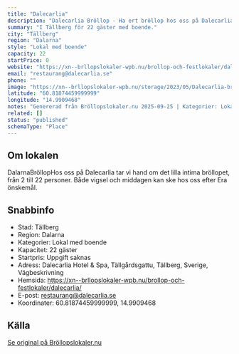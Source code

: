 ```yaml
---
title: "Dalecarlia"
description: "Dalecarlia Bröllop - Ha ert bröllop hos oss på Dalecarlia. Se vår fina Bröllopslokal. Skicka gärna en förfrågan så hjälper vi Er!"
summary: "I Tällberg för 22 gäster med boende."
city: "Tällberg"
region: "Dalarna"
style: "Lokal med boende"
capacity: 22
startPrice: 0
website: "https://xn--brllopslokaler-wpb.nu/brollop-och-festlokaler/dalecarlia/"
email: "restaurang@dalecarlia.se"
phone: ""
image: "https://xn--brllopslokaler-wpb.nu/storage/2023/05/Dalecarlia-brollop-festlokal-dalarna-2.webp"
latitude: "60.81874459999999"
longitude: "14.9909468"
notes: "Genererad från Bröllopslokaler.nu 2025-09-25 | Kategorier: Lokal med boende"
related: []
status: "published"
schemaType: "Place"
---
```


## Om lokalen

DalarnaBröllopHos oss på Dalecarlia tar vi hand om det lilla intima bröllopet, från 2 till 22 personer. Både vigsel och middagen kan ske hos oss efter Era önskemål.

## Snabbinfo

- Stad: Tällberg
- Region: Dalarna
- Kategorier: Lokal med boende
- Kapacitet: 22 gäster
- Startpris: Uppgift saknas
- Adress: Dalecarlia Hotel & Spa, Tällgårdsgattu, Tällberg, Sverige, Vägbeskrivning
- Hemsida: https://xn--brllopslokaler-wpb.nu/brollop-och-festlokaler/dalecarlia/
- E-post: restaurang@dalecarlia.se
- Koordinater: 60.81874459999999, 14.9909468

## Källa

[Se original på Bröllopslokaler.nu](https://xn--brllopslokaler-wpb.nu/brollop-och-festlokaler/dalecarlia/)
